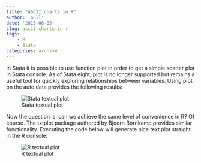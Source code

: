 ```yaml
---
title: "ASCII charts in R"
author: 'null'
date: '2015-06-05'
slug: ascii-charts-in-r
tags: 
    - R
    - Stata
categories: archive
---
```


In Stata it is possible to use function plot in order to get a simple scatter plot in Stata console. As of Stata eight, plot is no longer supported but remains a useful tool for quickly exploring relationships between variables. Using plot on the auto data provides the following results:

![Stata textual plot](/post/2015-06-05-ascii-charts-in-r_files/stata_text_plot.png)

Now the question is: can we achieve the same level of convenience in R? Of course. The txtplot package authored by Bjoern Bornkamp provides similar functionality. Executing the code below will generate nice text plot straight in the R console:

![R textual plot](/post/2015-06-05-ascii-charts-in-r_files/r_txtplot_chart.png)
